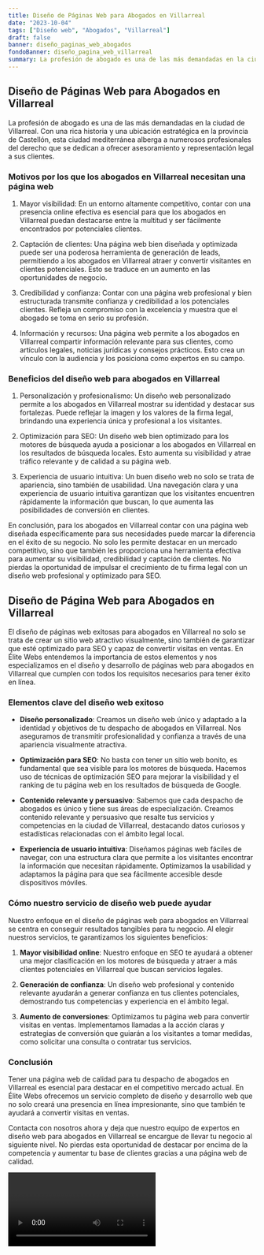 ```yaml
---
title: Diseño de Páginas Web para Abogados en Villarreal
date: "2023-10-04"
tags: ["Diseño web", "Abogados", "Villarreal"]
draft: false
banner: diseño_paginas_web_abogados
fondoBanner: diseño_pagina_web_villarreal
summary: La profesión de abogado es una de las más demandadas en la ciudad de Villarreal. Con una rica historia y una ubicación estratégica en la provincia de Castellón, esta ciudad mediterránea alberga a numerosos profesionales del derecho que se dedican a ofrecer asesoramiento y representación legal a sus clientes.
---
```



## Diseño de Páginas Web para Abogados en Villarreal

La profesión de abogado es una de las más demandadas en la ciudad de Villarreal. Con una rica historia y una ubicación estratégica en la provincia de Castellón, esta ciudad mediterránea alberga a numerosos profesionales del derecho que se dedican a ofrecer asesoramiento y representación legal a sus clientes.

### Motivos por los que los abogados en Villarreal necesitan una página web

1. Mayor visibilidad: En un entorno altamente competitivo, contar con una presencia online efectiva es esencial para que los abogados en Villarreal puedan destacarse entre la multitud y ser fácilmente encontrados por potenciales clientes.

2. Captación de clientes: Una página web bien diseñada y optimizada puede ser una poderosa herramienta de generación de leads, permitiendo a los abogados en Villarreal atraer y convertir visitantes en clientes potenciales. Esto se traduce en un aumento en las oportunidades de negocio.

3. Credibilidad y confianza: Contar con una página web profesional y bien estructurada transmite confianza y credibilidad a los potenciales clientes. Refleja un compromiso con la excelencia y muestra que el abogado se toma en serio su profesión.

4. Información y recursos: Una página web permite a los abogados en Villarreal compartir información relevante para sus clientes, como artículos legales, noticias jurídicas y consejos prácticos. Esto crea un vínculo con la audiencia y los posiciona como expertos en su campo.

### Beneficios del diseño web para abogados en Villarreal

1. Personalización y profesionalismo: Un diseño web personalizado permite a los abogados en Villarreal mostrar su identidad y destacar sus fortalezas. Puede reflejar la imagen y los valores de la firma legal, brindando una experiencia única y profesional a los visitantes.

2. Optimización para SEO: Un diseño web bien optimizado para los motores de búsqueda ayuda a posicionar a los abogados en Villarreal en los resultados de búsqueda locales. Esto aumenta su visibilidad y atrae tráfico relevante y de calidad a su página web.

3. Experiencia de usuario intuitiva: Un buen diseño web no solo se trata de apariencia, sino también de usabilidad. Una navegación clara y una experiencia de usuario intuitiva garantizan que los visitantes encuentren rápidamente la información que buscan, lo que aumenta las posibilidades de conversión en clientes.

En conclusión, para los abogados en Villarreal contar con una página web diseñada específicamente para sus necesidades puede marcar la diferencia en el éxito de su negocio. No solo les permite destacar en un mercado competitivo, sino que también les proporciona una herramienta efectiva para aumentar su visibilidad, credibilidad y captación de clientes. No pierdas la oportunidad de impulsar el crecimiento de tu firma legal con un diseño web profesional y optimizado para SEO.

<GifSeo />

<Cta />

## Diseño de Página Web para Abogados en Villarreal

El diseño de páginas web exitosas para abogados en Villarreal no solo se trata de crear un sitio web atractivo visualmente, sino también de garantizar que esté optimizado para SEO y capaz de convertir visitas en ventas. En Élite Webs entendemos la importancia de estos elementos y nos especializamos en el diseño y desarrollo de páginas web para abogados en Villarreal que cumplen con todos los requisitos necesarios para tener éxito en línea.

### Elementos clave del diseño web exitoso

- **Diseño personalizado**: Creamos un diseño web único y adaptado a la identidad y objetivos de tu despacho de abogados en Villarreal. Nos aseguramos de transmitir profesionalidad y confianza a través de una apariencia visualmente atractiva.

- **Optimización para SEO**: No basta con tener un sitio web bonito, es fundamental que sea visible para los motores de búsqueda. Hacemos uso de técnicas de optimización SEO para mejorar la visibilidad y el ranking de tu página web en los resultados de búsqueda de Google.

- **Contenido relevante y persuasivo**: Sabemos que cada despacho de abogados es único y tiene sus áreas de especialización. Creamos contenido relevante y persuasivo que resalte tus servicios y competencias en la ciudad de Villarreal, destacando datos curiosos y estadísticas relacionadas con el ámbito legal local.

- **Experiencia de usuario intuitiva**: Diseñamos páginas web fáciles de navegar, con una estructura clara que permite a los visitantes encontrar la información que necesitan rápidamente. Optimizamos la usabilidad y adaptamos la página para que sea fácilmente accesible desde dispositivos móviles.

### Cómo nuestro servicio de diseño web puede ayudar

Nuestro enfoque en el diseño de páginas web para abogados en Villarreal se centra en conseguir resultados tangibles para tu negocio. Al elegir nuestros servicios, te garantizamos los siguientes beneficios:

1. **Mayor visibilidad online**: Nuestro enfoque en SEO te ayudará a obtener una mejor clasificación en los motores de búsqueda y atraer a más clientes potenciales en Villarreal que buscan servicios legales.

2. **Generación de confianza**: Un diseño web profesional y contenido relevante ayudarán a generar confianza en tus clientes potenciales, demostrando tus competencias y experiencia en el ámbito legal.

3. **Aumento de conversiones**: Optimizamos tu página web para convertir visitas en ventas. Implementamos llamadas a la acción claras y estrategias de conversión que guiarán a los visitantes a tomar medidas, como solicitar una consulta o contratar tus servicios.

### Conclusión

Tener una página web de calidad para tu despacho de abogados en Villarreal es esencial para destacar en el competitivo mercado actual. En Élite Webs ofrecemos un servicio completo de diseño y desarrollo web que no solo creará una presencia en línea impresionante, sino que también te ayudará a convertir visitas en ventas.

Contacta con nosotros ahora y deja que nuestro equipo de expertos en diseño web para abogados en Villarreal se encargue de llevar tu negocio al siguiente nivel. No pierdas esta oportunidad de destacar por encima de la competencia y aumentar tu base de clientes gracias a una página web de calidad.

<Video />

<CtaBot job="Abogados" city="Villarreal" />

<Gmaps query="Villarreal+españa+maps" />
